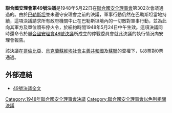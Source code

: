 {{Infobox UN resolution
|number = 49
|organ = SC
|year = 1948年
|date = 5月22日
|meeting = 302
|code =S/RES/49
|document = http://www.un.org/zh/documents/view_doc.asp?symbol=S/RES/49(1948)
|for = 8
|abstention = 3
|against = 0
|subject = 巴勒斯坦問題
|result = 通過
|image = 
|caption = 
}}

'''聯合國安理會第49號決議'''是1948年5月22日在[[聯合國安全理事會|聯合國安全理事會]]第302次會議通過的。由於[[巴勒斯坦|巴勒斯坦]]並未遵守安理會之前的決議，軍事行動仍然在巴勒斯坦當地持續，這項決議請求所有政府機關中止在巴勒斯坦境內的一切敵對軍事行動，並為此向其軍方及單位頒布停火令，於紐約時間1948年5月24日中午生效。這項決議同時還命令於[[聯合國安理會48號決議|聯合國安理會48號決議]]所成立的停戰委員會就此決議的執行情況向安理會報告。

該決議在[[哥倫比亞|哥倫比亞]]、[[烏克蘭蘇維埃社會主義共和國|烏克蘭蘇維埃社會主義共和國]]及[[蘇聯|蘇聯]]的棄權下，以8票對0票通過。

==外部連結==
*[http://www.un.org/zh/documents/view_doc.asp?symbol=S/RES/49(1948) 49號決議全文]

{{UN-stub}}
{{UNSCR 1948}}

[[Category:1948年聯合國安全理事會決議|Category:1948年聯合國安全理事會決議]]
[[Category:聯合國安全理事會以色列相關決議|Category:聯合國安全理事會以色列相關決議]]